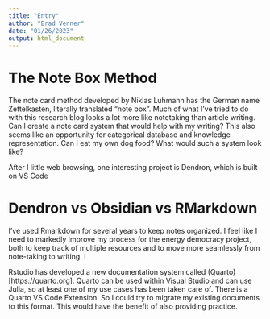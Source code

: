 ```yaml
---
title: "Entry"
author: "Brad Venner"
date: "01/26/2023"
output: html_document
---
```


# The Note Box Method

The note card method developed by Niklas Luhmann has the German name Zettelkasten, literally translated "note box". Much of what I've tried to do with this research blog looks a lot more like notetaking than article writing. Can I create a note card system that would help with my writing? This also seems like an opportunity for categorical database and knowledge representation. Can I eat my own dog food? What would such a system look like?

After I little web browsing, one interesting project is Dendron, which is built on VS Code

# Dendron vs Obsidian vs RMarkdown

I've used Rmarkdown for several years to keep notes organized. I feel like I need to markedly improve my process for the energy democracy project, both to keep track of multiple resources and to move more seamlessly from note-taking to writing. I

Rstudio has developed a new documentation system called (Quarto)[https://quarto.org]. Quarto can be used within Visual Studio and can use Julia, so at least one of my use cases has been taken care of. There is a Quarto VS Code Extension. So I could try to migrate my existing documents to this format. This would have the benefit of also providing practice.

